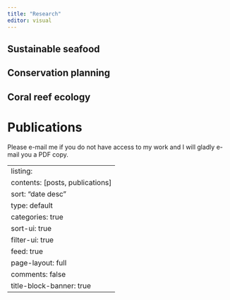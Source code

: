 ```yaml
---
title: "Research"
editor: visual
---
```


## Sustainable seafood

## Conservation planning

## Coral reef ecology

# Publications

Please e-mail me if you do not have access to my work and I will gladly e-mail you a PDF copy.

---
listing:
  contents: [posts, publications]
  sort: "date desc"
  type: default
  categories: true
  sort-ui: true
  filter-ui: true
  feed: true
page-layout: full
comments: false
title-block-banner: true
---